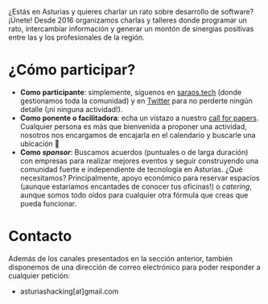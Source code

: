 

¿Estás en Asturias y quieres charlar un rato sobre desarrollo de software?
¡Únete! Desde 2016 organizamos charlas y talleres donde programar un rato,
intercambiar información y generar un montón de sinergias positivas entre las y
los profesionales de la región.

# ¿Cómo participar?

- **Como participante**: simplemente, síguenos en [saraos.tech][saraos] (donde
  gestionamos toda la comunidad) y en [Twitter][twitter] para no perderte ningún
  detalle (¡ni ninguna actividad!).
- **Como ponente o facilitadora**: echa un vistazo a nuestro [call for
  papers][c4p]. Cualquier persona es más que bienvenida a proponer una
  actividad, nosotros nos encargamos de encajarla en el calendario y buscarle
  una ubicación 🙂
- **Como _sponsor_**: Buscamos acuerdos (puntuales o de larga duración) con
  empresas para realizar mejores eventos y seguir construyendo una comunidad
  fuerte e independiente de tecnología en Asturias. ¿Qué necesitamos?
  Principalmente, apoyo económico para reservar espacios (¡aunque estaríamos
  encantades de conocer tus oficinas!) o _catering_, aunque somos todo oídos
  para cualquier otra fórmula que creas que pueda funcionar.

# Contacto

Además de los canales presentados en la sección anterior, también disponemos de
una dirección de correo electrónico para poder responder a cualquier petición:

- asturiashacking[at]gmail.com

[saraos]: https://saraos.tech/@asturiashacking
[twitter]: https://twitter.com/asturiashacking
[c4p]: https://saraos.tech/@asturiashacking/cfp
